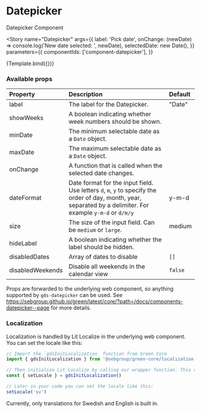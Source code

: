 

<Meta title="Components/Datepicker" component={Datepicker} />

# Datepicker

Datepicker Component

<Story
  name="Datepicker"
  args={{
    label: 'Pick date',
    onChange: (newDate) => console.log('New date selected: ', newDate),
    selectedDate: new Date(),
  }}
  parameters={{
    componentIds: ['component-datepicker'],
  }}
>
  {Template.bind({})}
</Story>

### Available props

| Property         | Description                                                                                                                                                   | Default |
| :--------------- | :------------------------------------------------------------------------------------------------------------------------------------------------------------ | :------ |
| label            | The label for the Datepicker.                                                                                                                                 | "Date"  |
| showWeeks        | A boolean indicating whether week numbers should be shown.                                                                                                    |         |
| minDate          | The minimum selectable date as a `Date` object.                                                                                                               |         |
| maxDate          | The maximum selectable date as a `Date` object.                                                                                                               |         |
| onChange         | A function that is called when the selected date changes.                                                                                                     |         |
| dateFormat       | Date format for the input field. Use letters `d`, `m`, `y` to specify the order of day, month, year, separated by a delimiter. For example `y-m-d` or `d/m/y` | y-m-d   |
| size             | The size of the input field. Can be `medium` or `large`.                                                                                                      | medium  |
| hideLabel        | A boolean indicating whether the label should be hidden.                                                                                                      |         |
| disabledDates    | Array of dates to disable                                                                                                                                     | `[]`    |
| disabledWeekends | Disable all weekends in the calendar view                                                                                                                     | `false` |

Props are forwarded to the underlying web component, so anything supported by `gds-datepicker` can be used. See https://sebgroup.github.io/green/latest/core/?path=/docs/components-datepicker--page for more details.

### Localization

Localization is handled by Lit Localize in the underlying web component. You can set the locale like this:

```ts
// Import the `gdsInitLocalization` function from Green Core
import { gdsInitLocalization } from '@sebgroup/green-core/localization'

// Then initialize Lit Localize by calling our wrapper function. This returns a `setLocale` function which you can use to set the locale.
const { setLocale } = gdsInitLocalization()

// Later in your code you can set the locale like this:
setLocale('sv')
```

Currently, only translations for Swedish and English is built in.
